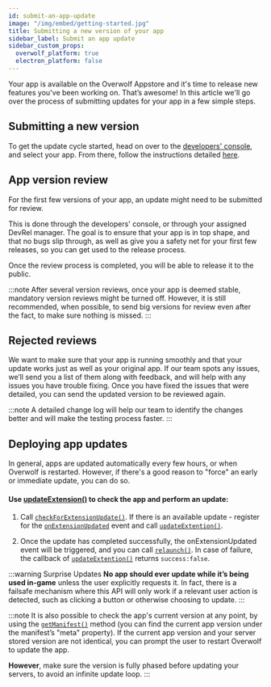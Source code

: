 ```yaml
---
id: submit-an-app-update
image: "/img/embed/getting-started.jpg"
title: Submitting a new version of your app
sidebar_label: Submit an app update
sidebar_custom_props:
  overwolf_platform: true
  electron_platform: false
---
```


Your app is available on the Overwolf Appstore and it's time to release new features you've been working on. That’s awesome! In this article we'll go over the process of submitting updates for your app in a few simple steps.

## Submitting a new version

To get the update cycle started, head on over to the [developers' console](https://console.overwolf.com), and select your app. From there, follow the instructions detailed [here](/tools/developers-console/all-applications/release-management/production).

## App version review

For the first few versions of your app, an update might need to be submitted for review.

This is done through the developers' console, or through your assigned DevRel manager.
The goal is to ensure that your app is in top shape, and that no bugs slip through,
as well as give you a safety net for your first few releases, so you can get used to the release process.

Once the review process is completed, you will be able to release it to the public.

:::note
After several version reviews, once your app is deemed stable, mandatory version reviews might be turned off.
However, it is still recommended, when possible, to send big versions for review even after the fact, to make sure nothing is missed.
:::

## Rejected reviews

We want to make sure that your app is running smoothly and that your update works just as well as your original app.
If our team spots any issues, we’ll send you a list of them along with feedback, and will help with any issues you have trouble fixing.
Once you have fixed the issues that were detailed, you can send the updated version to be reviewed again.

:::note
A detailed change log will help our team to identify the changes better and will make the testing process faster.
:::

## Deploying app updates

In general, apps are updated automatically every few hours, or when Overwolf is restarted. 
However, if there's a good reason to "force" an early or immediate update, you can do so.

#### Use [updateExtension()](/api/extensions#updateextensioncallback) to check the app and perform an update:

  1. Call [`checkForExtensionUpdate()`](/api/extensions#checkforextensionupdatecallback). If there is an available update - register for the [`onExtensionUpdated`](/api/extensions#onextensionupdated) event and call [`updateExtention()`](/api/extensions#updateextensioncallback).

  2. Once the update has completed successfully, the onExtensionUpdated event will be triggered, and you can call [`relaunch()`](/api/extensions#relaunch). In case of failure, the callback of [`updateExtention()`](/api/extensions#updateextensioncallback) returns `success:false`.

:::warning Surprise Updates
**No app should ever update while it’s being used in-game** unless the user explicitly requests it. In fact, there is a failsafe mechanism where this API will only work if a relevant user action is detected, such as clicking a button or otherwise choosing to update.
:::

:::note
It is also possible to check the app's current version at any point, by using the [`getManifest()`](/api/extensions/current#getmanifestcallback) method (you can find the current app version under the manifest’s "meta" property).
If the current app version and your server stored version are not identical, you can prompt the user to restart Overwolf to update the app.

**However**, make sure the version is fully phased before updating your servers, to avoid an infinite update loop.
:::